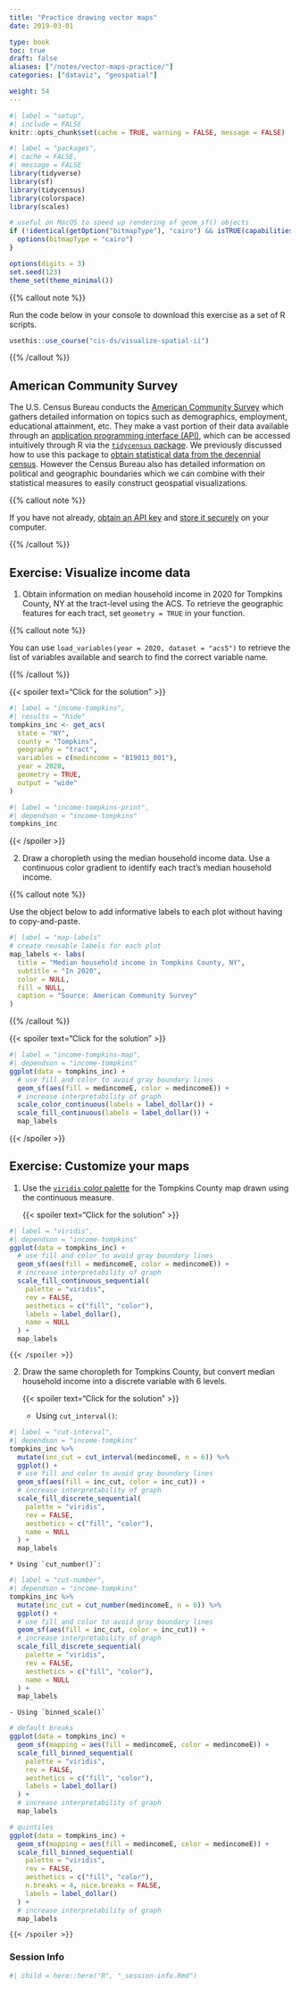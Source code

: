 ```yaml
---
title: "Practice drawing vector maps"
date: 2019-03-01

type: book
toc: true
draft: false
aliases: ["/notes/vector-maps-practice/"]
categories: ["dataviz", "geospatial"]

weight: 54
---
```


```r
#| label = "setup",
#| include = FALSE
knitr::opts_chunk$set(cache = TRUE, warning = FALSE, message = FALSE)
```

```r
#| label = "packages",
#| cache = FALSE,
#| message = FALSE
library(tidyverse)
library(sf)
library(tidycensus)
library(colorspace)
library(scales)

# useful on MacOS to speed up rendering of geom_sf() objects
if (!identical(getOption("bitmapType"), "cairo") && isTRUE(capabilities()[["cairo"]])) {
  options(bitmapType = "cairo")
}

options(digits = 3)
set.seed(123)
theme_set(theme_minimal())
```

{{% callout note %}}

Run the code below in your console to download this exercise as a set of R scripts.

```r
usethis::use_course("cis-ds/visualize-spatial-ii")
```

{{% /callout %}}

## American Community Survey

The U.S. Census Bureau conducts the [American Community Survey](https://www.census.gov/programs-surveys/acs) which gathers detailed information on topics such as demographics, employment, educational attainment, etc. They make a vast portion of their data available through an [application programming interface (API)](/notes/application-program-interface/), which can be accessed intuitively through R via the [`tidycensus` package](https://walkerke.github.io/tidycensus/index.html). We previously discussed how to use this package to [obtain statistical data from the decennial census](/notes/application-program-interface/#census-data-with-tidycensus). However the Census Bureau also has detailed information on political and geographic boundaries which we can combine with their statistical measures to easily construct geospatial visualizations.

{{% callout note %}}

If you have not already, [obtain an API key](https://api.census.gov/data/key_signup.html) and [store it securely](/notes/application-program-interface/#census-data-with-tidycensus) on your computer.

{{% /callout %}}

## Exercise: Visualize income data

1. Obtain information on median household income in 2020 for Tompkins County, NY at the tract-level using the ACS. To retrieve the geographic features for each tract, set `geometry = TRUE` in your function.

{{% callout note %}}

You can use `load_variables(year = 2020, dataset = "acs5")` to retrieve the list of variables available and search to find the correct variable name.

{{% /callout %}}
    
{{< spoiler text="Click for the solution" >}}
    
```r
#| label = "income-tompkins",
#| results = "hide"
tompkins_inc <- get_acs(
  state = "NY",
  county = "Tompkins",
  geography = "tract",
  variables = c(medincome = "B19013_001"),
  year = 2020,
  geometry = TRUE,
  output = "wide"
)
```

```r
#| label = "income-tompkins-print",
#| dependson = "income-tompkins"
tompkins_inc
```
    
{{< /spoiler >}}

2. Draw a choropleth using the median household income data. Use a continuous color gradient to identify each tract's median household income.

{{% callout note %}}

Use the object  below to add informative labels to each plot without having to copy-and-paste.

```r
#| label = "map-labels"
# create reusable labels for each plot
map_labels <- labs(
  title = "Median household income in Tompkins County, NY",
  subtitle = "In 2020",
  color = NULL,
  fill = NULL,
  caption = "Source: American Community Survey"
)
```

{{% /callout %}}

{{< spoiler text="Click for the solution" >}}

```r
#| label = "income-tompkins-map",
#| dependson = "income-tompkins"
ggplot(data = tompkins_inc) +
  # use fill and color to avoid gray boundary lines
  geom_sf(aes(fill = medincomeE, color = medincomeE)) +
  # increase interpretability of graph
  scale_color_continuous(labels = label_dollar()) +
  scale_fill_continuous(labels = label_dollar()) +
  map_labels
```

{{< /spoiler >}}

## Exercise: Customize your maps

1. Use the [`viridis` color palette](/notes/optimal-color-palettes/#viridis) for the Tompkins County map drawn using the continuous measure.

    {{< spoiler text="Click for the solution" >}}
    
```r
#| label = "viridis",
#| dependson = "income-tompkins"
ggplot(data = tompkins_inc) +
  # use fill and color to avoid gray boundary lines
  geom_sf(aes(fill = medincomeE, color = medincomeE)) +
  # increase interpretability of graph
  scale_fill_continuous_sequential(
    palette = "viridis",
    rev = FALSE,
    aesthetics = c("fill", "color"),
    labels = label_dollar(),
    name = NULL
  ) +
  map_labels
```
            
    {{< /spoiler >}}

2. Draw the same choropleth for Tompkins County, but convert median household income into a discrete variable with 6 levels.

    {{< spoiler text="Click for the solution" >}}

    * Using `cut_interval()`:

```r
#| label = "cut-interval",
#| dependson = "income-tompkins"
tompkins_inc %>%
  mutate(inc_cut = cut_interval(medincomeE, n = 6)) %>%
  ggplot() +
  # use fill and color to avoid gray boundary lines
  geom_sf(aes(fill = inc_cut, color = inc_cut)) +
  # increase interpretability of graph
  scale_fill_discrete_sequential(
    palette = "viridis",
    rev = FALSE,
    aesthetics = c("fill", "color"),
    name = NULL
  ) +
  map_labels
```
        
    * Using `cut_number()`:

```r
#| label = "cut-number",
#| dependson = "income-tompkins"
tompkins_inc %>%
  mutate(inc_cut = cut_number(medincomeE, n = 6)) %>%
  ggplot() +
  # use fill and color to avoid gray boundary lines
  geom_sf(aes(fill = inc_cut, color = inc_cut)) +
  # increase interpretability of graph
  scale_fill_discrete_sequential(
    palette = "viridis",
    rev = FALSE,
    aesthetics = c("fill", "color"),
    name = NULL
  ) +
  map_labels
```

    - Using `binned_scale()`

```r
# default breaks
ggplot(data = tompkins_inc) +
  geom_sf(mapping = aes(fill = medincomeE, color = medincomeE)) +
  scale_fill_binned_sequential(
    palette = "viridis",
    rev = FALSE,
    aesthetics = c("fill", "color"),
    labels = label_dollar()
  ) +
  # increase interpretability of graph
  map_labels

# quintiles
ggplot(data = tompkins_inc) +
  geom_sf(mapping = aes(fill = medincomeE, color = medincomeE)) +
  scale_fill_binned_sequential(
    palette = "viridis",
    rev = FALSE,
    aesthetics = c("fill", "color"),
    n.breaks = 4, nice.breaks = FALSE,
    labels = label_dollar()
  ) +
  # increase interpretability of graph
  map_labels
```

    {{< /spoiler >}}

### Session Info

```r
#| child = here::here("R", "_session-info.Rmd")
```
